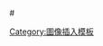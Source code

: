 <span role="img" aria-label="{{if empty|{{{alt|}}}|Hash-tag}}">#</span><noinclude>
{{documentation
|content = 
This template generates a hash-tag symbol with an alternative label.

== 用法 ==
:<code><nowiki>{{Hash-tag}}</nowiki></code> produces {{Hash-tag}}
:<code><nowiki>{{Hash-tag|alt=footnote}}</nowiki></code> produces {{Hash-tag|alt=footnote}}

== 参见 ==
Other templates that allow alternate text of the editor's choice:
* {{tsl|en|Template:Down-arrow||Template:Down-arrow}}
* {{tsl|en|Template:Up-arrow||Template:Up-arrow}}
* [[Template:Dagger]]
* [[Template:Double dagger|Template:Double-dagger]]
* [[Template:Section-sign]]
Similar template that does not allow alternate text of the editor's choice:
* [[Template:Number sign]]
}}
[[Category:圖像插入模板]]
</noinclude>